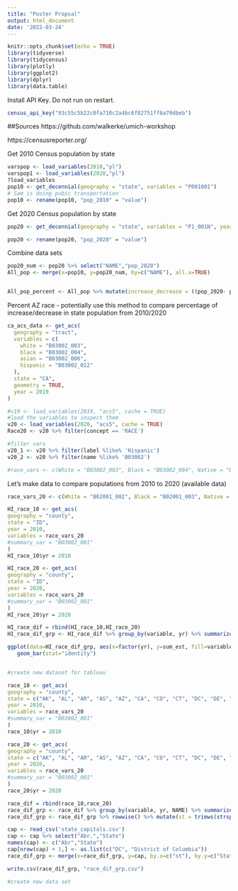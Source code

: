```yaml
---
title: "Poster Propsal"
output: html_document
date: '2022-03-24'
---
```


```r
knitr::opts_chunk$set(echo = TRUE)
library(tidyverse)
library(tidycensus)
library(plotly)
library(ggplot2)
library(dplyr)
library(data.table)
```

Install API Key. Do not run on restart. 

```r
census_api_key("93c55c5b22c0fa710c2a4bc6f82751ff6a79dbeb")
```

##Sources
https://github.com/walkerke/umich-workshop

https://censusreporter.org/

Get 2010 Census population by state

```r
varspop <- load_variables(2010,"pl")
varspop1 <- load_variables(2020,"pl")
?load_variables
pop10 <- get_decennial(geography = "state", variables = "P001001")
# Sam is doing pubic transportation
pop10 <- rename(pop10, "pop_2010" = "value")
```

Get 2020 Census population by state
```r

pop20 <- get_decennial(geography = "state", variables = "P1_001N", year = "2020")

pop20 <- rename(pop20, "pop_2020" = "value")
```
Combine data sets

```r
pop20_num <- pop20 %>% select("NAME","pop_2020")
All_pop <- merge(x=pop10, y=pop20_num, by=c("NAME"), all.x=TRUE) 


All_pop_percent <- All_pop %>% mutate(increase_decrease = ((pop_2020- pop_2010)/pop_2010)*100) %>% select(NAME, variable, increase_decrease)
```

Percent AZ race - potentially use this method to compare percentage of increase/decrease in state population from 2010/2020
```r
ca_acs_data <- get_acs(
  geography = "tract",
  variables = c(
    white = "B03002_003",
    black = "B03002_004",
    asian = "B03002_006",
    hispanic = "B03002_012"
  ), 
  state = "CA",
  geometry = TRUE,
  year = 2019
) 

#v19 <- load_variables(2019, "acs5", cache = TRUE)
#load the variables to inspect them
v20 <- load_variables(2020, "acs5", cache = TRUE)
Race20 <- v20 %>% filter(concept == 'RACE')

#filter vars
v20_1 <- v20 %>% filter(label %like% 'Hispanic')
v20_2 <- v20 %>% filter(name %like% 'B03002')

#race_vars <- c(White = "B03002_003", Black = "B03002_004", Native = "B03002_005", Asian = "B03002_006", HIPI = "B03002_007", Hispanic = "B02003_012")
```

Let's make data to compare populations from 2010 to 2020 (available data)
```r
race_vars_20 <- c(White = "B02001_002", Black = "B02001_003", Native = "B02001_004", Asian = "B02001_005", HIPI = "B02001_006", Other= "B02001_007")

HI_race_10 <- get_acs(
geography = "county",
state = "ID",
year = 2010,
variables = race_vars_20
#summary_var = "B03002_001"
)
HI_race_10$yr = 2010

HI_race_20 <- get_acs(
geography = "county",
state = "ID",
year = 2020,
variables = race_vars_20
#summary_var = "B03002_001"
)
HI_race_20$yr = 2020

HI_race_dif = rbind(HI_race_10,HI_race_20)
HI_race_dif_grp <- HI_race_dif %>% group_by(variable, yr) %>% summarize(sum_est = sum(estimate)) %>% arrange(yr, desc=FALSE)

ggplot(data=HI_race_dif_grp, aes(x=factor(yr), y=sum_est, fill=variable)) +
   geom_bar(stat="identity")


#create new dataset for tableau

race_10 <- get_acs(
geography = "county",
state = c("AK", "AL", "AR", "AS", "AZ", "CA", "CO", "CT", "DC", "DE", "FL", "GA", "GU", "HI", "IA", "ID", "IL", "IN", "KS", "KY", "LA", "MA", "MD", "ME", "MI", "MN", "MO", "MP", "MS", "MT", "NC", "ND", "NE", "NH", "NJ", "NM", "NV", "NY", "OH", "OK", "OR", "PA", "PR", "RI", "SC", "SD", "TN", "TX", "UT", "VA", "VI", "VT", "WA", "WI", "WV", "WY"),
year = 2010,
variables = race_vars_20
#summary_var = "B03002_001"
)
race_10$yr = 2010

race_20 <- get_acs(
geography = "county",
state = c("AK", "AL", "AR", "AS", "AZ", "CA", "CO", "CT", "DC", "DE", "FL", "GA", "GU", "HI", "IA", "ID", "IL", "IN", "KS", "KY", "LA", "MA", "MD", "ME", "MI", "MN", "MO", "MP", "MS", "MT", "NC", "ND", "NE", "NH", "NJ", "NM", "NV", "NY", "OH", "OK", "OR", "PA", "PR", "RI", "SC", "SD", "TN", "TX", "UT", "VA", "VI", "VT", "WA", "WI", "WV", "WY"),
year = 2020,
variables = race_vars_20
#summary_var = "B03002_001"
)
race_20$yr = 2020

race_dif = rbind(race_10,race_20)
race_dif_grp <- race_dif %>% group_by(variable, yr, NAME) %>% summarize(sum_est = sum(estimate)) %>% arrange(yr, desc=FALSE)
race_dif_grp <- race_dif_grp %>% rowwise() %>% mutate(st = trimws(strsplit(NAME,',',fixed=TRUE)[[1]][2]))

cap <- read_csv('state_capitals.csv')
cap <- cap %>% select("Abr.","State")
names(cap) <- c("Abr","State")
cap[nrow(cap) + 1,] <- as.list(c("DC", "District of Columbia"))
race_dif_grp <- merge(x=race_dif_grp, y=cap, by.x=c("st"), by.y=c("State"), all.x=TRUE) 

write.csv(race_dif_grp, "race_dif_grp.csv")

#create new data set
```
